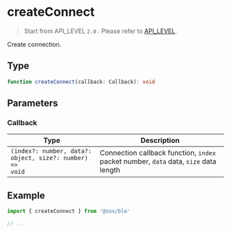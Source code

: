 # createConnect

> Start from API_LEVEL `2.0` . Please refer to [API_LEVEL](../../../../guides/framework/device/compatibility.md).

Create connection.

## Type

```ts
function createConnect(callback: Callback): void
```

## Parameters

### Callback

| Type                                                                    | Description                                                                          |
| ----------------------------------------------------------------------- | ------------------------------------------------------------------------------------ |
| <code>(index?: number, data?: object, size?: number) =&#62; void</code> | Connection callback function, `index` packet number, `data` data, `size` data length |

## Example

```js
import { createConnect } from '@zos/ble'

// ...
```
